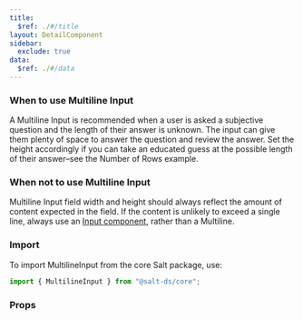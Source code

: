 ```yaml
---
title: 
  $ref: ./#/title
layout: DetailComponent
sidebar:
  exclude: true
data:
  $ref: ./#/data
---
```


### When to use Multiline Input

A Multiline Input is recommended when a user is asked a subjective question and the length of their answer is unknown. The input can give them plenty of space to answer the question and review the answer. Set the height accordingly if you can take an educated guess at the possible length of their answer–see the Number of Rows example.

### When not to use Multiline Input

Multiline Input field width and height should always reflect the amount of content expected in the field. If the content is unlikely to exceed a single line, always use an [Input component](../input), rather than a Multiline.

### Import

To import MultilineInput from the core Salt package, use:

```js
import { MultilineInput } from "@salt-ds/core";
```

### Props

<PropsTable componentName="MultilineInput" />
